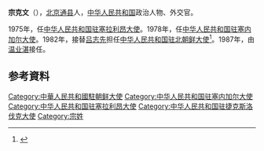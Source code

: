 '''宗克文'''（{{bd|1922年||1993年|3月16日|catIdx=}}），[[北京|北京]][[通县|通县]]人，[[中华人民共和国|中华人民共和国]]政治人物、外交官。

1975年，任[[中国驻塞拉利昂大使列表|中华人民共和国驻塞拉利昂大使]]。1978年，任[[中国驻塞内加尔大使列表|中华人民共和国驻塞内加尔大使]]。1982年，接替[[吕志先|吕志先]]担任[[中国驻朝鲜大使列表|中华人民共和国驻北朝鲜大使]]<ref>{{cite web|author=中华人民共和国外交部|title=中国驻朝鲜民主主义人民共和国历任大使|url=http://www.mfa.gov.cn/chn/pds/ziliao/wjrw/2167/2168/t9131.htm|publisher=中华人民共和国外交部|accessdate=2012-03-03}}</ref>。1987年，由[[温业湛|温业湛]]接任。

== 参考資料 ==
{{reflist}}

{{start box}}
{{s-dip}}
{{succession box|[[仲曦東|仲曦東]]|[[李恩求|李恩求]]|[[中國駐捷克大使列表|中華人民共和國駐捷克斯洛伐克社會主義共和國大使]]|1971年6月－1975年3月}}
{{succession box|[[赵政一|赵政一]]|[[田平|田平]]|[[中国驻塞拉利昂大使列表|中华人民共和国驻塞拉利昂大使]]|1975年7月-1978年7月}}
{{succession box|[[王锦川|王锦川]]|[[梁枫|梁枫]]|[[中国驻塞内加尔大使列表|中华人民共和国驻塞内加尔大使]]|1978年7月-1982年6月}}
{{succession box|[[吕志先|吕志先]]|[[温业湛|温业湛]]|[[中国驻朝鲜大使列表|中华人民共和国驻北朝鲜大使]]|1982年8月-1987年8月}}
{{end box}}
{{中國駐捷克大使}}
{{中國駐斯洛伐克大使}}
{{Authority control}}
{{中国政治人物小作品}}

[[Category:中華人民共和國駐朝鲜大使|Category:中華人民共和國駐朝鲜大使]]
[[Category:中华人民共和国驻塞内加尔大使|Category:中华人民共和国驻塞内加尔大使]]
[[Category:中华人民共和国驻塞拉利昂大使|Category:中华人民共和国驻塞拉利昂大使]]
[[Category:中华人民共和国驻捷克斯洛伐克大使|Category:中华人民共和国驻捷克斯洛伐克大使]]
[[Category:宗姓|Category:宗姓]]
